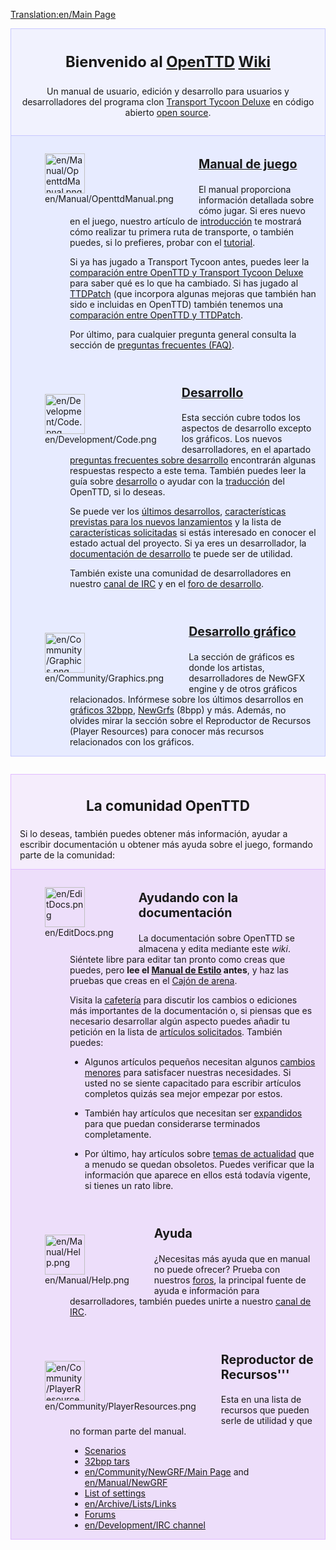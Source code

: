 [[Translation:en/Main Page]]
{{en/Translation (es)|origen=Main page}}
<div style="background-color: #f1f2fe; border: 1px solid #c7c8fe; margin: 0; padding: 1em 1em 1em 1em; text-align:center">
<div style="font-size:1.7em; font-weight:bold">Bienvenido al <span class="plainlinks">[http://www.openttd.org/ OpenTTD]</span> [https://www.wikipedia.org/wiki/wiki Wiki]</div>
Un manual de usuario, edición y desarrollo para usuarios y desarrolladores del programa clon [[es/Archive/OpenTTD/Transport Tycoon Deluxe|Transport Tycoon Deluxe]] en código abierto [http://www.opensource.org/ open source].
</div>

<div style="background-color: #E7EBFF; border: 1px solid #c7c8fe; border-top:none; padding: 1em 1em 0em 1em; margin-bottom:2em">
<div style="float:left">[[File:en/Manual/OpenttdManual.png|64px]]</div>
<div style="margin-left:80px; margin-bottom:4em">
<div style="font-size:1.4em; font-weight:bold">[[es/Manual/Main Page|Manual de juego]]</div>
El manual proporciona información detallada sobre cómo jugar. Si eres nuevo en el juego, nuestro artículo de [[en/Es/Introducción|introducción]] te mostrará cómo realizar tu primera ruta de transporte, o también puedes, si lo prefieres, probar con el [[es/Manual/Tutorial/Tutorial|tutorial]]. 

Si ya has jugado a Transport Tycoon antes, puedes leer la [[en/Es/OpenTTD/Cambios respecto de TTD|comparación entre OpenTTD y Transport Tycoon Deluxe]] para saber qué es lo que ha cambiado. Si has jugado al [[en/Es/TTDPatch|TTDPatch]] (que incorpora algunas mejoras que también han sido e incluidas en OpenTTD) también tenemos una [[en/Es/OpenTTD/Cambios respecto de TTDPatch|comparación entre OpenTTD y TTDPatch]].

Por último, para cualquier pregunta general consulta la sección de [[en/Es/Preguntas frecuentes|preguntas frecuentes (FAQ)]].
</div>

<div style="float:left">[[File:en/Development/Code.png|64px]]</div>
<div style="margin-left:80px; margin-bottom:4em">
<div style="font-size:1.4em; font-weight:bold">[[en/Es/Desarrollo|Desarrollo]]</div>
Esta sección cubre todos los aspectos de desarrollo excepto los gráficos. Los nuevos desarrolladores, en el apartado [[en/Es/Preguntas frecuentes sobre desarrollo|preguntas frecuentes sobre desarrollo]] encontrarán algunas respuestas respecto a este tema. También puedes leer la guía sobre [[en/Es/Desarrollo|desarrollo]] o ayudar con la [[en/Es/Internacionalización|traducción]] del OpenTTD, si lo deseas. 

Se puede ver los [[en/Es/Desarrollos recientes y actuales|últimos desarrollos]], [[en/Es/Desarrollo futuro|características previstas para los nuevos lanzamientos]] y la lista de [[en/Es/Características solicitadas|características solicitadas]] si estás interesado en conocer el estado actual del proyecto. Si ya eres un desarrollador, la [[en/Es/Documentación de desarrollo|documentación de desarrollo]] te puede ser de utilidad.

También existe una comunidad de desarrolladores en nuestro [[en/Development/IRC channel|canal de IRC]] y en el [http://www.tt-forums.net/viewforum.php?f=33 foro de desarrollo].
</div>

<div style="float:left">[[File:en/Community/Graphics.png|64px]]</div>
<div style="margin-left:80px; margin-bottom:1em; min-height:64px">
<div style="font-size:1.4em; font-weight:bold">[[en/Es/Desarrollo gráfico|Desarrollo gráfico]]</div>
La sección de gráficos es donde los artistas, desarrolladores de NewGFX engine y de otros gráficos relacionados. Infórmese sobre los últimos desarrollos en [[en/Es/Desarrollo de gráficos de 32bit|gráficos 32bpp]], [[en/Es/Documentación sobre NewGRF|NewGrfs]] (8bpp) y más. Además, no olvides mirar la sección sobre el Reproductor de Recursos (Player Resources) para conocer más recursos relacionados con los gráficos.
</div>

</div>

<div style="background-color: #F5EDFC; border: 1px solid #E1BBFF; margin: 0; padding: 1em 1em 0em 1em;">
<div style="font-size:1.6em; font-weight:bold; text-align:center">La comunidad OpenTTD</div>
Si lo deseas, también puedes obtener más información, ayudar a escribir documentación u obtener más ayuda sobre el juego, formando parte de la comunidad:
</div>

<div style="background-color: #EDDEFA; border: 1px solid #E1BBFF; border-top:none; padding: 1em 1em 0em 1em;">

<div style="float:left">[[File:en/EditDocs.png|64px]]</div>
<div style="margin-left:80px; margin-bottom:4em">
<div style="font-size:1.4em; font-weight:bold">Ayudando con la documentación</div>
La documentación sobre OpenTTD se almacena y edita mediante este <em>wiki</em>. Siéntete libre para editar tan pronto como creas que puedes, pero '''lee el [[en/Es/OpenTTD/Manual de Estilo|Manual de Estilo]] antes''', y haz las pruebas que creas en el [[en/Es/OpenTTD/Cajón de arena|Cajón de arena]].  

Visita la [[en/Es/OpenTTD/Cafetería|cafetería]] para discutir los cambios o ediciones más importantes de la documentación o, si piensas que es necesario desarrollar algún aspecto puedes añadir tu petición en la lista de [[en/Es/OpenTTD/Artículos solicitados|artículos solicitados]]. También puedes:

*Algunos artículos pequeños necesitan algunos [[:Category:en/Cambios menores (es)|cambios menores]] para satisfacer nuestras necesidades. Si usted no se siente capacitado para escribir artículos completos quizás sea mejor empezar por estos.

*También hay artículos que necesitan ser [[:Category:en/Artículos para expandir (es)|expandidos]] para que puedan considerarse terminados completamente. 

*Por último, hay artículos sobre [[:Category:en/Temas de actualidad (es)|temas de actualidad]] que a menudo se quedan obsoletos. Puedes verificar que la información que aparece en ellos está todavía vigente, si tienes un rato libre.
</div>

<div style="float:left">[[File:en/Manual/Help.png|64px]]</div>
<div style="margin-left:80px; margin-bottom:4em">
<div style="font-size:1.4em; font-weight:bold">Ayuda</div>
¿Necesitas más ayuda que en manual no puede ofrecer? Prueba con nuestros [http://www.tt-forums.net/viewforum.php?f=55 foros], la principal fuente de ayuda e información para desarrolladores, también puedes unirte a nuestro [[en/Development/IRC channel|canal de IRC]].
</div>

<div style="float:left">[[File:en/Community/PlayerResources.png|64px]]</div>
<div style="margin-left:80px; margin-bottom:1em">
<div style="font-size:1.4em; font-weight:bold">Reproductor de Recursos'''</div>
Esta en una lista de recursos que pueden serle de utilidad y que no forman parte del manual.
*[[en/Community/Scenarios/Main Page|Scenarios]]
*[[en/Archive/Old 32bpp/List of downloadable 32 bpp tars|32bpp tars]]
*[[en/Community/NewGRF/Main Page]] and [[en/Manual/NewGRF]]
*[[en/Archive/Manual/Settings/Advanced Settings|List of settings]]
*[[en/Archive/Lists/Links]]
*[http://www.tt-forums.net/viewforum.php?f=55 Forums]
*[[en/Development/IRC channel]]
</div>
</div>